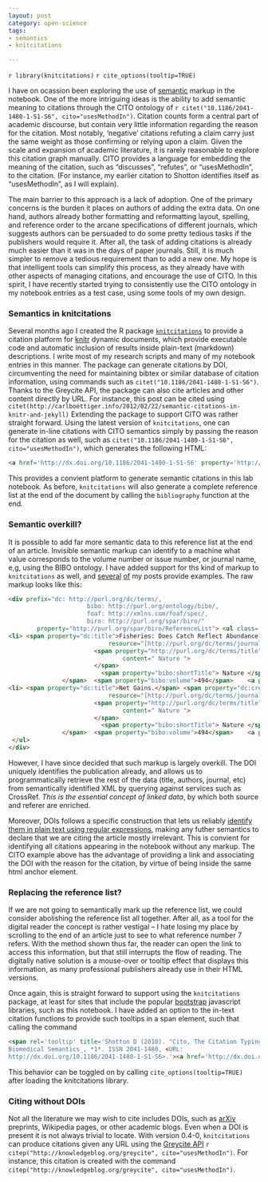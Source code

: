 ```yaml
---
layout: post
category: open-science
tags: 
- semantics
- knitcitations

---
```


`r library(knitcitations)` `r cite_options(tooltip=TRUE)`

I have on ocassion been exploring the use of [semantic](/tags.html/#semantics) markup in the notebook.  One of the more intriguing ideas is the ability to add semantic meaning to citations through the CITO ontology of `r citet("10.1186/2041-1480-1-S1-S6", cito="usesMethodIn")`.  Citation counts form a central part of academic discourse, but contain very little information regarding the reason for the citation.  Most notably, 'negative' citations refuting a claim carry just the same weight as those confirming or relying upon a claim.  Given the scale and expansion of academic literature, it is rarely reasonable to explore this citation graph manually.  CITO provides a language for embedding the meaning of the citation, such as "discusses", "refutes", or "usesMethodIn", to the citation.  (For instance, my earlier citation to Shotton identifies itself as "usesMethodIn", as I will explain). 

The main barrier to this approach is a lack of adoption.  One of the primary concerns is the burden it places on authors of adding the extra data.  On one hand, authors already bother formatting and reformatting layout, spelling, and reference order to the arcane specifications of different journals, which suggests authors can be persuaded to do some pretty tedious tasks if the publishers would require it.  After all, the task of adding citations is already much easier than it was in the days of paper journals.  Still, it is much simpler to remove a tedious requirement than to add a new one.  My hope is that intelligent tools can simplify this process, as they already have with other aspects of managing citations, and encourage the use of CITO.  In this spirit, I have recently started trying to consistently use the CITO ontology in my notebook entries as a test case, using some tools of my own design.  

### Semantics in knitcitations

Several months ago I created the R package [`knitcitations`](https://github.com/cboettig/knitcitations) to provide a citation platform for [knitr](http://yihui.name/knitr) dynamic documents, which provide executable code and automatic inclusion of results inside plain-text (markdown) descriptions.  I write most of my research scripts and many of my notebook entries in this manner. The package can generate citations by DOI, circumventing the need for maintaining bibtex or similar database of citation information, using commands such as `citet("10.1186/2041-1480-1-S1-S6")`.   Thanks to the Greycite API, the package can also cite articles and other content directly by URL. For instance, this post can be cited using `citet(http://carlboettiger.info/2012/02/22/semantic-citations-in-knitr-and-jekyll)` Extending the package to support CITO was rather straight forward.  Using the latest version of `knitcitations`, one can generate in-line citations with CITO semantics simply by passing the reason for the citation as well, such as `citet("10.1186/2041-1480-1-S1-S6", cito="usesMethodIn")`, which generates the following HTML:

```html
<a href='http://dx.doi.org/10.1186/2041-1480-1-S1-S6' property='http://purl.org/spar/cito/usesMethodIn' >Shotton (2010)</a>
```

This provides a convient platform to generate semantic citations in this lab notebook.  As before, `knitcitations` will also generate a complete reference list at the end of the document by calling the `bibliography` function at the end. 

### Semantic overkill?

It is possible to add far more semantic data to this reference list at the end of an article.  Invisible semantic markup can identify to a machine what value corresponds to the volume number or issue number, or journal name, e,g, using the BIBO ontology.  I have added support for ths kind of markup to `knitcitations` as well, and [several](/2013/02/12/notes.html) [of](/2013/02/21/notes.html) my posts provide examples. The raw markup looks like this: 

```html
<div prefix="dc: http://purl.org/dc/terms/,
                      bibo: http://purl.org/ontology/bibo/,
                      foaf: http://xmlns.com/foaf/spec/,
                      biro: http://purl.org/spar/biro/"
        property="http://purl.org/spar/biro/ReferenceList"> <ul class='bibliography'> 
<li> <span property="dc:title">Fisheries: Does Catch Reflect Abundance?.</span> <span property="dc:creator"> <span property="foaf:givenName">Daniel</span> <span property="foaf:familyName">Pauly</span>, </span><span property="dc:creator"> <span property="foaf:givenName">Ray</span> <span property="foaf:familyName">Hilborn</span>, </span><span property="dc:creator"> <span property="foaf:givenName">Trevor A.</span> <span property="foaf:familyName">Branch</span>, </span>  (<span property="dc:date">2013</span>)  <span rel="http://purl.org/dc/terms/isPartOf" 
                            resource="[http://purl.org/dc/terms/journal]">
                        <span property="http://purl.org/dc/terms/title"
                                content=" Nature ">
                        </span>
                          <span property="bibo:shortTitle"> Nature </span>
               </span>  <span property="bibo:volume">494</span>    <a property="bibo:doi" href="http://dx.doi.org/10.1038/494303a">10.1038/494303a</a> </li>
<li> <span property="dc:title">Net Gains.</span> <span property="dc:creator"> <span property="foaf:givenName">unknown</span> <span property="foaf:familyName">unknown</span>, </span>  (<span property="dc:date">2013</span>)  <span rel="http://purl.org/dc/terms/isPartOf" 
                            resource="[http://purl.org/dc/terms/journal]">
                        <span property="http://purl.org/dc/terms/title"
                                content=" Nature ">
                        </span>
                          <span property="bibo:shortTitle"> Nature </span>
               </span>  <span property="bibo:volume">494</span>    <a property="bibo:doi" href="http://dx.doi.org/10.1038/494282a">10.1038/494282a</a> </li>
 </ul>
</div>
```


However, I have since decided that such markup is largely overkill. The DOI uniquely identifies the publication already, and allows us to programmatically retrieve the rest of the data (title, authors, journal, etc) from semantically identified XML by querying against services such as CrossRef.   *This is the essential concept of linked data*, by which both source and referer are enriched. 

Moreover, DOIs follows a specific construction that lets us reliably [identify them in plain text using regular expressions](http://stackoverflow.com/questions/27910/finding-a-doi-in-a-document-or-page), making any futher semantics to declare that we are citing the article mostly irrelevant.  This is convient for identifying all citations appearing in the notebook without any markup. The CITO example above has the advantage of providing a link and associating the DOI with the reason for the citation, by virtue of being inside the same html anchor element.    


### Replacing the reference list?

If we are not going to semantically mark up the reference list, we could consider abolishing the reference list all together.  After all, as a tool for the digital reader the concept is rather vestigal -- I hate losing my place by scrolling to the end of an article just to see to what reference number 7 refers.  With the method shown thus far, the reader can open the link to access this information, but that still interrupts the flow of reading.  The digitally native solution is a mouse-over or tooltip effect that displays this information, as many professional publishers already use in their HTML versions.  

Once again, this is straight forward to support using the `knitcitations` package, at least for sites that include the popular [bootstrap](http://twitter.github.com/bootstrap) javascript libraries, such as this notebook.  I have added an option to the in-text citation functions to provide such tooltips in a span element, such that calling the command


```html
<span rel='tooltip' title='Shotton D (2010). "Cito, The Citation Typing Ontology." _Journal of
Biomedical Semantics_, *1*. ISSN 2041-1480, <URL:
http://dx.doi.org/10.1186/2041-1480-1-S1-S6>.'><a href='http://dx.doi.org/10.1186/2041-1480-1-S1-S6' property='http://purl.org/spar/cito/usesMethodIn' >Shotton (2010)</a></span>
```

This behavior can be toggled on by calling `cite_options(tooltip=TRUE)` after loading the knitcitations library.

### Citing without DOIs

Not all the literature we may wish to cite includes DOIs, such as [arXiv](http://arxiv.org) preprints, Wikipedia pages, or other academic blogs.  Even when a DOI is present it is not always trivial to locate.  With version 0.4-0, `knitcitations` can produce citations given any URL using the [Greycite API](http://greycite.knowledgeblog.org) `r citep("http://knowledgeblog.org/greycite", cito="usesMethodIn")`. For instance, this citation is created with the command  `citep("http://knowledgeblog.org/greycite", cito="usesMethodIn")`.  




